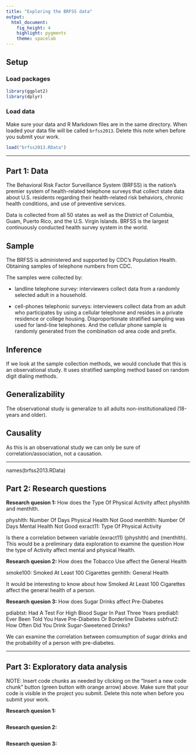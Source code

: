 ```yaml
---
title: "Exploring the BRFSS data"
output: 
  html_document: 
    fig_height: 4
    highlight: pygments
    theme: spacelab
---
```


## Setup

### Load packages

```r
library(ggplot2)
library(dplyr)
```

### Load data

Make sure your data and R Markdown files are in the same directory. When loaded
your data file will be called `brfss2013`. Delete this note when before you submit 
your work. 

```r
load("brfss2013.RData")
```



* * *

## Part 1: Data

The Behavioral Risk Factor Surveillance System (BRFSS) is the nation’s premier system of health-related telephone surveys that collect state data about U.S. residents regarding their health-related risk behaviors, chronic health conditions, and use of preventive services. 

Data is collected from all 50 states as well as the District of Columbia, Guam, Puerto Rico, and the U.S. Virgin Islands. BRFSS is the largest continuously conducted health survey system in the world.

## Sample

The BRFSS is administered and supported by CDC’s Population Health. Obtaining samples of telephone numbers from CDC.

The samples were collected by:

- landline telephone survey: interviewers collect data from a randomly selected adult in a household.

- cell-phones telephonic surveys: interviewers collect data from an adult who participates by using a cellular telephone and resides in a private residence or college housing.
Disproportionate stratified sampling was used for land-line telephones. And the cellular phone sample is randomly generated from the combination od area code and prefix.


## Inference

If we look at the sample collection methods, we would conclude that this is an observational study. It uses stratified sampling method based on random digit dialing methods.

## Generalizability

The observational study is generalize to all adults non-institutionalized (18-years and older).

## Causality

As this is an observational study we can only be sure of  correlation/association, not a causation.

* * *
names(brfss2013.RData)

## Part 2: Research questions

**Research quesion 1:**
How does the Type Of Physical Activity affect physhlth and menthlth.

physhlth: Number Of Days Physical Health Not Good
menthlth: Number Of Days Mental Health Not Good
exract11: Type Of Physical Activity

Is there a correlation between variable (exract11) (physhlth) and (menthlth).
This would be a preliminary data exploration to examine the question How the type of Activity affect mental and physical 
Health.

**Research quesion 2:**
How does the Tobacco Use affect the General Health

smoke100: Smoked At Least 100 Cigarettes
genhlth: General Health

It would be interesting to know about how Smoked At Least 100 Cigarettes affect the general health of a person.

**Research quesion 3:**
How does Sugar Drinks affect Pre-Diabetes

pdiabtst: Had A Test For High Blood Sugar In Past Three Years
prediab1: Ever Been Told You Have Pre-Diabetes Or Borderline Diabetes
ssbfrut2: How Often Did You Drink Sugar-Sweetened Drinks?

We can examine the correlation between comsumption of sugar drinks
and the probability of a person with pre-diabetes.

* * *

## Part 3: Exploratory data analysis

NOTE: Insert code chunks as needed by clicking on the "Insert a new code chunk" 
button (green button with orange arrow) above. Make sure that your code is visible
in the project you submit. Delete this note when before you submit your work.

**Research quesion 1:**

```r

```

**Research quesion 2:**

```r

```


**Research quesion 3:**

```r

```

